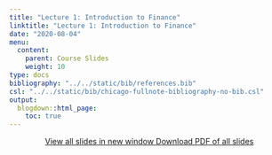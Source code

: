 ```yaml
---
title: "Lecture 1: Introduction to Finance"
linktitle: "Lecture 1: Introduction to Finance"
date: "2020-08-04"
menu:
  content:
    parent: Course Slides
    weight: 10
type: docs
bibliography: "../../static/bib/references.bib"
csl: "../../static/bib/chicago-fullnote-bibliography-no-bib.csl"
output:
  blogdown::html_page:
    toc: true
---
```


<p style="text-align:center;"> <a href="/slides/01-slide/01-slide.html" target="_blank"><span class="btn btn-primary btn-lg"><i class="fas fa-external-link-alt"></i> View all slides in new window</span> </a> 
<a href="/slides/01-slide/01-slide.pdf" target="_blank"><span class="btn btn-primary btn-lg"><i class="far fa-file-pdf"></i> Download PDF of all slides</span></a></p>